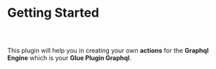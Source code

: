 
<Meta title="Functions.Action Plugin Docs/Getting Started" />

# Getting Started

##

<br/>

This plugin will help you in creating your own **actions** for the
**Graphql Engine** which is your **Glue Plugin Graphql**.